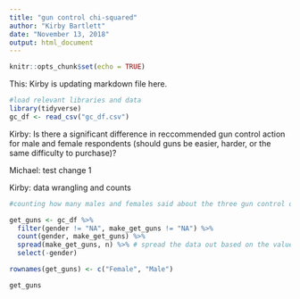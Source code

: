 ```yaml
---
title: "gun control chi-squared"
author: "Kirby Bartlett"
date: "November 13, 2018"
output: html_document
---
```


```r
knitr::opts_chunk$set(echo = TRUE)
```

This: Kirby is updating markdown file here.
```r
#load relevant libraries and data 
library(tidyverse)
gc_df <- read_csv("gc_df.csv")

```

Kirby: Is there a significant difference in reccommended gun control action for male and female respondents (should guns be easier, harder, or the same difficulty to purchase)?

Michael: test change 1

Kirby: data wrangling and counts 

```r
#counting how many males and females said about the three gun control options 

get_guns <- gc_df %>% 
  filter(gender != "NA", make_get_guns != "NA") %>% 
  count(gender, make_get_guns) %>%
  spread(make_get_guns, n) %>% # spread the data out based on the value of make_get_guns
  select(-gender)

rownames(get_guns) <- c("Female", "Male")

get_guns
```


